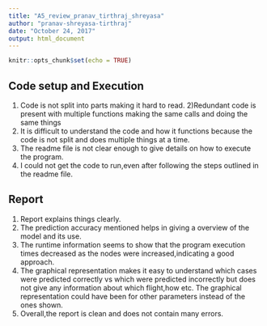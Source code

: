 ---
title: "A5_review_pranav_tirthraj_shreyasa"
author: "pranav-shreyasa-tirthraj"
date: "October 24, 2017"
output: html_document
---

```{r setup, include=FALSE}
knitr::opts_chunk$set(echo = TRUE)
```

## Code setup and Execution
1) Code is not split into parts making it hard to read.
2)Redundant code is present with multiple functions making the same calls and doing the same things
3) It is difficult to understand the code and how it functions because the code is not split and does multiple things at a time.
4) The readme file is not clear enough to give details on how to execute the program.
5) I could not get the code to run,even after following the steps outlined in the readme file.

## Report
1) Report explains things clearly.
2) The prediction accuracy mentioned helps in giving a overview of the model and its use.
3) The runtime information seems to show that the program execution times decreased as the nodes were increased,indicating a good approach.
4) The graphical representation makes it easy to understand which cases were predicted correctly vs which were predicted incorrectly but does not give any information about which flight,how etc. The graphical representation could have been for other parameters instead of the ones shown.
5) Overall,the report is clean and does not contain many errors.



